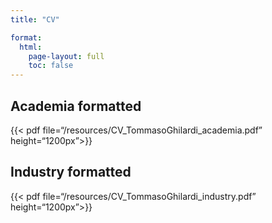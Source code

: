 ```yaml
---
title: "CV"

format: 
  html:
    page-layout: full
    toc: false
---
```


<!-- {{< pdf /resources/Cv.pdf width=100% height=100% >}} -->
::: {.panel-tabset}
## Academia formatted
{{< pdf file="/resources/CV_TommasoGhilardi_academia.pdf"  height="1200px">}}

## Industry formatted
{{< pdf file="/resources/CV_TommasoGhilardi_industry.pdf"  height="1200px">}}

:::